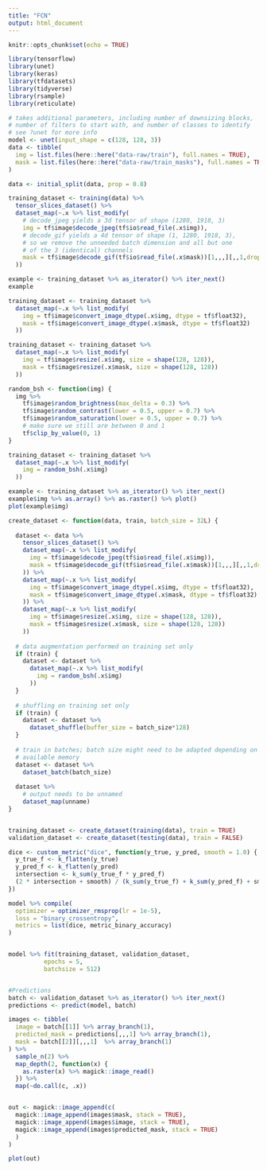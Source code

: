 ```yaml
---
title: "FCN"
output: html_document
---
```


```r
knitr::opts_chunk$set(echo = TRUE)
```

```r
library(tensorflow)
library(unet)
library(keras)
library(tfdatasets)
library(tidyverse)
library(rsample)
library(reticulate)

# takes additional parameters, including number of downsizing blocks, 
# number of filters to start with, and number of classes to identify
# see ?unet for more info
model <- unet(input_shape = c(128, 128, 3))
data <- tibble(
  img = list.files(here::here("data-raw/train"), full.names = TRUE),
  mask = list.files(here::here("data-raw/train_masks"), full.names = TRUE)
)

data <- initial_split(data, prop = 0.8)

training_dataset <- training(data) %>%  
  tensor_slices_dataset() %>% 
  dataset_map(~.x %>% list_modify(
    # decode_jpeg yields a 3d tensor of shape (1280, 1918, 3)
    img = tf$image$decode_jpeg(tf$io$read_file(.x$img)),
    # decode_gif yields a 4d tensor of shape (1, 1280, 1918, 3),
    # so we remove the unneeded batch dimension and all but one 
    # of the 3 (identical) channels
    mask = tf$image$decode_gif(tf$io$read_file(.x$mask))[1,,,][,,1,drop=FALSE]
  ))

example <- training_dataset %>% as_iterator() %>% iter_next()
example

training_dataset <- training_dataset %>% 
  dataset_map(~.x %>% list_modify(
    img = tf$image$convert_image_dtype(.x$img, dtype = tf$float32),
    mask = tf$image$convert_image_dtype(.x$mask, dtype = tf$float32)
  ))

training_dataset <- training_dataset %>% 
  dataset_map(~.x %>% list_modify(
    img = tf$image$resize(.x$img, size = shape(128, 128)),
    mask = tf$image$resize(.x$mask, size = shape(128, 128))
  ))

random_bsh <- function(img) {
  img %>% 
    tf$image$random_brightness(max_delta = 0.3) %>% 
    tf$image$random_contrast(lower = 0.5, upper = 0.7) %>% 
    tf$image$random_saturation(lower = 0.5, upper = 0.7) %>% 
    # make sure we still are between 0 and 1
    tf$clip_by_value(0, 1) 
}

training_dataset <- training_dataset %>% 
  dataset_map(~.x %>% list_modify(
    img = random_bsh(.x$img)
  ))

example <- training_dataset %>% as_iterator() %>% iter_next()
example$img %>% as.array() %>% as.raster() %>% plot()
plot(example$img)

create_dataset <- function(data, train, batch_size = 32L) {
  
  dataset <- data %>% 
    tensor_slices_dataset() %>% 
    dataset_map(~.x %>% list_modify(
      img = tf$image$decode_jpeg(tf$io$read_file(.x$img)),
      mask = tf$image$decode_gif(tf$io$read_file(.x$mask))[1,,,][,,1,drop=FALSE]
    )) %>% 
    dataset_map(~.x %>% list_modify(
      img = tf$image$convert_image_dtype(.x$img, dtype = tf$float32),
      mask = tf$image$convert_image_dtype(.x$mask, dtype = tf$float32)
    )) %>% 
    dataset_map(~.x %>% list_modify(
      img = tf$image$resize(.x$img, size = shape(128, 128)),
      mask = tf$image$resize(.x$mask, size = shape(128, 128))
    ))
  
  # data augmentation performed on training set only
  if (train) {
    dataset <- dataset %>% 
      dataset_map(~.x %>% list_modify(
        img = random_bsh(.x$img)
      )) 
  }
  
  # shuffling on training set only
  if (train) {
    dataset <- dataset %>% 
      dataset_shuffle(buffer_size = batch_size*128)
  }
  
  # train in batches; batch size might need to be adapted depending on
  # available memory
  dataset <- dataset %>% 
    dataset_batch(batch_size)
  
  dataset %>% 
    # output needs to be unnamed
    dataset_map(unname) 
}


training_dataset <- create_dataset(training(data), train = TRUE)
validation_dataset <- create_dataset(testing(data), train = FALSE)

dice <- custom_metric("dice", function(y_true, y_pred, smooth = 1.0) {
  y_true_f <- k_flatten(y_true)
  y_pred_f <- k_flatten(y_pred)
  intersection <- k_sum(y_true_f * y_pred_f)
  (2 * intersection + smooth) / (k_sum(y_true_f) + k_sum(y_pred_f) + smooth)
})

model %>% compile(
  optimizer = optimizer_rmsprop(lr = 1e-5),
  loss = "binary_crossentropy",
  metrics = list(dice, metric_binary_accuracy)
)


model %>% fit(training_dataset, validation_dataset,
          epochs = 5,
          batchsize = 512)


#Predictions
batch <- validation_dataset %>% as_iterator() %>% iter_next()
predictions <- predict(model, batch)

images <- tibble(
  image = batch[[1]] %>% array_branch(1),
  predicted_mask = predictions[,,,1] %>% array_branch(1),
  mask = batch[[2]][,,,1]  %>% array_branch(1)
) %>% 
  sample_n(2) %>% 
  map_depth(2, function(x) {
    as.raster(x) %>% magick::image_read()
  }) %>% 
  map(~do.call(c, .x))


out <- magick::image_append(c(
  magick::image_append(images$mask, stack = TRUE),
  magick::image_append(images$image, stack = TRUE), 
  magick::image_append(images$predicted_mask, stack = TRUE)
  )
)

plot(out)
```